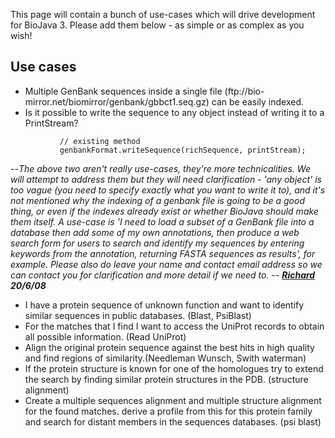 This page will contain a bunch of use-cases which will drive development for BioJava 3. Please add them below - as simple or as complex as you wish!

== Use cases ==

* Multiple GenBank sequences inside a single file (ftp://bio-mirror.net/biomirror/genbank/gbbct1.seq.gz) can be easily indexed.
* Is it possible to write the sequence to any object instead of writing it to a PrintStream?

            // existing method
            genbankFormat.writeSequence(richSequence, printStream);

--''The above two aren't really use-cases, they're more technicalities. We will attempt to address them but they will need clarification - 'any object' is too vague (you need to specify exactly what you want to write it to), and it's not mentioned why the indexing of a genbank file is going to be a good thing, or even if the indexes already exist or whether BioJava should make them itself. A use-case is 'I need to load a subset of a GenBank file into a database then add some of my own annotations, then produce a web search form for users to search and identify my sequences by entering keywords from the annotation, returning FASTA sequences as results', for example. Please also do leave your name and contact email address so we can contact you for clarification and more detail if we need to. -- '''[[User:Rholland|Richard]] 20/6/08'''''


* I have a protein sequence of unknown function and want to identify similar sequences in public databases. (Blast, PsiBlast)
* For the matches that I find I want to access the UniProt records to obtain all possible information. (Read UniProt)
* Align the original protein sequence against the best hits in high quality and find regions of similarity.(Needleman Wunsch, Swith waterman)
* If the protein structure is known for one of the homologues try to extend the search by finding similar protein structures in the PDB. (structure alignment)
* Create a multiple sequences alignment and multiple structure alignment for the found matches. derive a profile from this for this protein family and search for distant members in the sequences databases. (psi blast)
